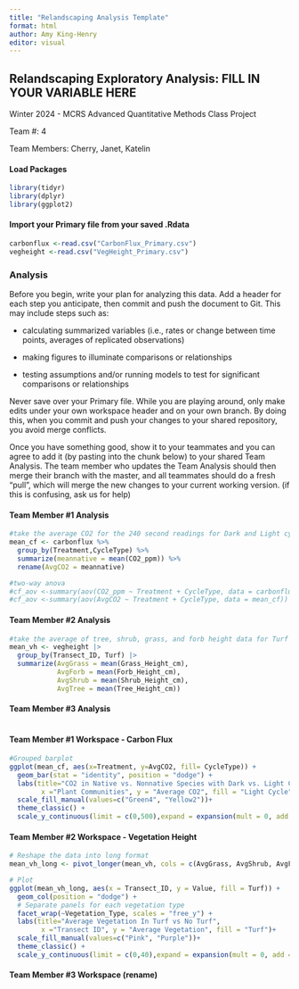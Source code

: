 ```yaml
---
title: "Relandscaping Analysis Template"
format: html
author: Amy King-Henry
editor: visual
---
```


## Relandscaping Exploratory Analysis: FILL IN YOUR VARIABLE HERE

Winter 2024 - MCRS Advanced Quantitative Methods Class Project

Team #: 4

Team Members: Cherry, Janet, Katelin

#### Load Packages

```r
library(tidyr)
library(dplyr)
library(ggplot2)

```

#### Import your Primary file from your saved .Rdata

```r
carbonflux <-read.csv("CarbonFlux_Primary.csv")
vegheight <-read.csv("VegHeight_Primary.csv")

```

### Analysis

Before you begin, write your plan for analyzing this data. Add a header for each step you anticipate, then commit and push the document to Git. This may include steps such as:

-   calculating summarized variables (i.e., rates or change between time points, averages of replicated observations)

-   making figures to illuminate comparisons or relationships

-   testing assumptions and/or running models to test for significant comparisons or relationships

Never save over your Primary file. While you are playing around, only make edits under your own workspace header and on your own branch. By doing this, when you commit and push your changes to your shared repository, you avoid merge conflicts.

Once you have something good, show it to your teammates and you can agree to add it (by pasting into the chunk below) to your shared Team Analysis. The team member who updates the Team Analysis should then merge their branch with the master, and all teammates should do a fresh "pull", which will merge the new changes to your current working version. (if this is confusing, ask us for help)

#### Team Member #1 Analysis

```r
#take the average CO2 for the 240 second readings for Dark and Light cycles and group by native/non native
mean_cf <- carbonflux %>%
  group_by(Treatment,CycleType) %>%
  summarize(meannative = mean(CO2_ppm)) %>%
  rename(AvgCO2 = meannative)

#two-way anova
#cf_aov <-summary(aov(CO2_ppm ~ Treatment + CycleType, data = carbonflux))
#cf_aov <-summary(aov(AvgCO2 ~ Treatment + CycleType, data = mean_cf))
```

#### Team Member #2 Analysis

```r
#take the average of tree, shrub, grass, and forb height data for Turf and No Turf and group by transect ID
mean_vh <- vegheight |>
  group_by(Transect_ID, Turf) |>
  summarize(AvgGrass = mean(Grass_Height_cm),
            AvgForb = mean(Forb_Height_cm),
            AvgShrub = mean(Shrub_Height_cm),
            AvgTree = mean(Tree_Height_cm))
```

#### Team Member #3 Analysis

```r
```

#### Team Member #1 Workspace - Carbon Flux

```r

#Grouped barplot
ggplot(mean_cf, aes(x=Treatment, y=AvgCO2, fill= CycleType)) + 
  geom_bar(stat = "identity", position = "dodge") +
  labs(title="CO2 in Native vs. Nonnative Species with Dark vs. Light Conditions",
        x ="Plant Communities", y = "Average CO2", fill = "Light Cycle")+
  scale_fill_manual(values=c("Green4", "Yellow2"))+
  theme_classic() + 
  scale_y_continuous(limit = c(0,500),expand = expansion(mult = 0, add = 0))
```

#### Team Member #2 Workspace - Vegetation Height

```r

# Reshape the data into long format
mean_vh_long <- pivot_longer(mean_vh, cols = c(AvgGrass, AvgShrub, AvgForb, AvgTree), names_to = "Vegetation_Type", values_to = "Value")

# Plot
ggplot(mean_vh_long, aes(x = Transect_ID, y = Value, fill = Turf)) + 
  geom_col(position = "dodge") +
  # Separate panels for each vegetation type
  facet_wrap(~Vegetation_Type, scales = "free_y") +
  labs(title="Average Vegetation In Turf vs No Turf",
        x ="Transect ID", y = "Average Vegetation", fill = "Turf")+
  scale_fill_manual(values=c("Pink", "Purple"))+
  theme_classic() + 
  scale_y_continuous(limit = c(0,40),expand = expansion(mult = 0, add = 0))
```

#### Team Member #3 Workspace (rename)

```r

```
